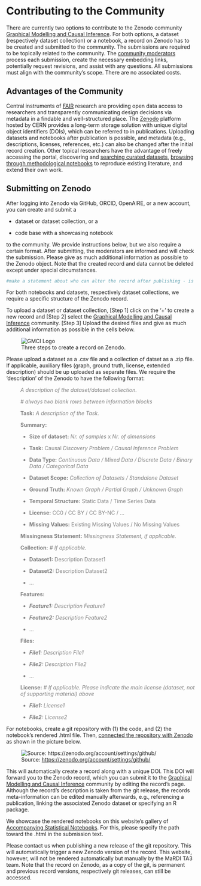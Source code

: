 # Contributing to the Community

There are currently two options to contribute to the Zenodo community [Graphical Modelling and Causal Inference](https://zenodo.org/communities/mardigmci/records?q=&l=list&p=1&s=10). For both options, a dataset (respectively dataset collection) or a notebook, a record on Zenodo has to be created and submitted to the community. The submissions are required to be topically related to the community. The [community moderators](index.qmd) process each submission, create the necessary embedding links, potentially request revisions, and assist with any questions. All submissions must align with the community's scope. There are no associated costs.

## Advantages of the Community

Central instruments of [FAIR](https://fairsharing.org/) research are providing open data access to researchers and transparently communicating design decisions via metadata in a findable and well-structured place. The [Zenodo](https://zenodo.org/) platform hosted by CERN provides a long-term storage solution with unique digital object identifiers (DOIs), which can be referred to in publications. Uploading datasets and notebooks after publication is possible, and metadata (e.g., descriptions, licenses, references, etc.) can also be changed after the initial record creation. Other topical researchers have the advantage of freely accessing the portal, discovering and [searching curated datasets](custom_online_data_search.qmd), [browsing through methodological notebooks](notebooks.qmd) to reproduce existing literature, and extend their own work.

## Submitting on Zenodo

After logging into Zenodo via GitHub, ORCID, OpenAIRE, or a new account, you can create and submit a

-   dataset or dataset collection, or a

-   code base with a showcasing notebook

to the community. We provide instructions below, but we also require a certain format. After submitting, the moderators are informed and will check the submission. Please give as much additional information as possible to the Zenodo object. Note that the created record and data cannot be deleted except under special circumstances.

```r
#make a statement about who can alter the record after publishing - is it still the owner or is it the community?
```

For both notebooks and datasets, respectively dataset collections, we require a specific structure of the Zenodo record.

:::: {.callout-tip collapse="true" title="Datasets" icon="false"}
To upload a dataset or dataset collection, \[Step 1\] click on the '+' to create a new record and \[Step 2\] select the [Graphical Modelling and Causal Inference](https://zenodo.org/communities/mardigmci) community. \[Step 3\] Upload the desired files and give as much additional information as possible in the cells below.

![Three steps to create a record on Zenodo.](images/zenodo_upload.png){alt="GMCI Logo"}

Please upload a dataset as a .csv file and a collection of datset as a .zip file. If applicable, auxiliary files (graph, ground truth, license, extended description) should be up uploaded as separate files. We require the 'description' of the Zenodo to have the following format:

::: {style="color: gray; margin-left: 1cm;"}
*A description of the dataset/dataset collection.*

*\# always two blank rows between information blocks*

**Task:** *A description of the Task.*

**Summary:**

-   **Size of dataset:** *Nr. of samples* x *Nr. of dimensions*

-   **Task:** Causal *Discovery Problem / Causal Inference Problem*

-   **Data Type:** *Continuous Data / Mixed Data / Discrete Data / Binary Data / Categorical Data*

-   **Dataset Scope:** *Collection of Datasets / Standalone Dataset*

-   **Ground Truth:** *Known Graph / Partial Graph / Unknown Graph*

-   **Temporal Structure:** Static Data / Time Series Data

-   **License:** CC0 / CC BY / CC BY-NC / ...

-   **Missing Values:** Existing Missing Values / No Missing Values

**Missingness Statement:** *Missingness Statement, if applicable.*

**Collection:** *\# If applicable.*

-   **Dataset1:** Description Dataset1

-   **Dataset2:** Description Dataset2

-   ...

**Features:**

-   ***Feature1:** Description Feature1*

-   ***Feature2:** Description Feature2*

-   ...

**Files:**

-   ***File1**: Description File1*

-   ***File2:** Description File2*

-   ...

**License:** *\# If applicable. Please indicate the main license (dataset, not of supporting material) above*

-   ***File1:** License1*

-   ***File2:** License2*
:::
::::

::: {.callout-note collapse="true" title="Notebooks" icon="false"}
For notebooks, create a git repository with (1) the code, and (2) the notebook's rendered .html file. Then, [connected the repository with Zenodo](https://zenodo.org/account/settings/github/) as shown in the picture below.

![Source: <https://zenodo.org/account/settings/github/>](images/zenodo_git_integration-01.png)

This will automatically create a record along with a unique DOI. This DOI will forward you to the Zenodo record, which you can submit it to the [Graphical Modelling and Causal Inference](https://zenodo.org/communities/mardigmci/records?q=&l=list&p=1&s=10) community by editing the record's page. Although the record's description is taken from the git release, the records meta-information can be edited manually afterwards, e.g., referencing a publication, linking the associated Zenodo dataset or specifying an R package.

We showcase the rendered notebooks on this website's gallery of [Accompanying Statistical Notebooks](notebooks.qmd). For this, please specify the path toward the .html in the submission text.

Please contact us when publishing a new release of the git repository. This will automatically trigger a new Zenodo version of the record. This website, however, will not be rendered automatically but manually by the MaRDI TA3 team. Note that the record on Zenodo, as a copy of the git, is permanent and previous record versions, respectively git releases, can still be accessed.
:::
